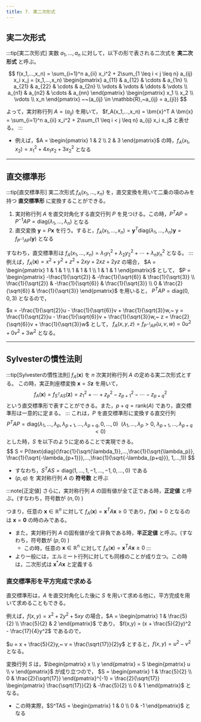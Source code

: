```yaml
---
title: 7. 実二次形式
---
```


## 実二次形式
:::tip[実二次形式]
実数 $a_1,…,a_n$ に対して，以下の形で表される二次式を **実二次形式** と呼ぶ。

$$
f(x_1,…,x_n) = \sum_{i=1}^n a_{ii} x_i^2 + 2\sum_{1 \leq i < j \leq n} a_{ij} x_i x_j = 
(x_1,…,x_n)
\begin{pmatrix}
a_{11} & a_{12} & \cdots & a_{1n} \\
a_{21} & a_{22} & \cdots & a_{2n} \\
\vdots & \vdots & \ddots & \vdots \\
a_{n1} & a_{n2} & \cdots & a_{nn}
\end{pmatrix}
\begin{pmatrix}
x_1 \\
x_2 \\
\vdots \\
x_n
\end{pmatrix}
~~(a_{ij} \in \mathbb{R},~a_{ij} = a_{ji})
$$

よって，実対称行列 $A = (a_{ij})$ を用いて，
$f_A(x_1,…,x_n) = \bm{x}^T A \bm{x} = \sum_{i=1}^n a_{ii} x_i^2 + 2\sum_{1 \leq i < j \leq n} a_{ij} x_i x_j$ と表せる。
:::
- 例えば，$A = \begin{pmatrix} 1 & 2 \\ 2 & 3 \end{pmatrix}$ の時，$f_A(x_1,x_2) = x_1^2 + 4x_1x_2 + 3x_2^2$ となる

---
## 直交標準形
:::tip[直交標準形]
実二次形式 $f_A(x_1,…,x_n)$ を，直交変換を用いて二乗の項のみを持つ **直交標準形** に変換することができる。
1. 実対称行列 $A$ を直交対角化する直交行列 $P$ を見つける。この時，$P^{T}AP = P^{-1}AP = \text{diag}(\lambda_1,…,\lambda_n)$ となる
2. 直交変換 $\bm{y} = P\bm{x}$ を行う。すると，$f_A(x_1,…,x_n) = \bm{y}^T \text{diag}(\lambda_1,…,\lambda_n) \bm{y} = f_{P^{-1}AP}(\bm{y})$ となる

すなわち，直交標準形は $f_A(x_1,…,x_n) = \lambda_1 y_1^2 + \lambda_2 y_2^2 + \cdots + \lambda_n y_n^2$ となる。
:::
例えば，$f_A(\bm{x}) = x^2 + y^2 + z^2 + 2xy + 2xz + 2yz$ の場合，
$A = \begin{pmatrix} 1 & 1 & 1 \\ 1 & 1 & 1 \\ 1 & 1 & 1 \end{pmatrix}$ として，
$P = \begin{pmatrix} -\frac{1}{\sqrt{2}} & -\frac{1}{\sqrt{6}} & \frac{1}{\sqrt{3}} \\ \frac{1}{\sqrt{2}} & -\frac{1}{\sqrt{6}} & \frac{1}{\sqrt{3}} \\ 0 & \frac{2}{\sqrt{6}} & \frac{1}{\sqrt{3}} \end{pmatrix}$ を用いると，
$P^TAP = \text{diag}(0,0,3)$ となるので，

$x = -\frac{1}{\sqrt{2}}u - \frac{1}{\sqrt{6}}v + \frac{1}{\sqrt{3}}w,~ y = \frac{1}{\sqrt{2}}u - \frac{1}{\sqrt{6}}v + \frac{1}{\sqrt{3}}w,~ z = \frac{2}{\sqrt{6}}v + \frac{1}{\sqrt{3}}w$ として，
$f_A(x,y,z) = f_{P^{-1}AP}(u,v,w) = 0u^2 + 0v^2 + 3w^2$ となる。

---
## Sylvesterの慣性法則
:::tip[Sylvesterの慣性法則]
$f_A(\bm{x})$ を $n$ 次実対称行列 $A$ の定める実二次形式とする。
この時，実正則座標変換 $\bm{x} = S\bm{z}$ を用いて，
$$
f_A(\bm{x}) = f_{S^TAS}(\bm{z}) = z_1^2 + \cdots + z_p^2 - z_{p+1}^2 - \cdots - z_{p+q}^2
$$ 
という直交標準形で表すことができる。また，$p + q = \text{rank}(A)$ であり，直交標準形は一意的に定まる。
:::
これは，$P$ を直交標準形に変換する直交行列
$$
P^TAP = \text{diag}(\lambda_1,…,\lambda_p, \lambda_{p+1},…,\lambda_{p+q}, 0,…,0)~~(\lambda_1,…,\lambda_p > 0,~\lambda_{p+1},…,\lambda_{p+q} < 0)
$$
とした時，$S$ を以下のように定めることで実現できる。
$$
S = P(\text{diag}(\frac{1}{\sqrt{\lambda_1}},…,\frac{1}{\sqrt{\lambda_p}}, \frac{1}{\sqrt{-\lambda_{p+1}}},…,\frac{1}{\sqrt{-\lambda_{p+q}}}, 1,…,1))
$$


- すなわち，$S^TAS = \text{diag}(1,…,1,-1,…,-1,0,…,0)$ である
- $(p,q)$ を 実対称行列 $A$ の **符号数** と呼ぶ

:::note[正定値]
さらに，実対称行列 $A$ の固有値が全て正である時，**正定値** と呼ぶ。(すなわち，符号数が $(n,0)$ )

つまり，任意の $\bm{x} \in \mathbb{R}^n$ に対して $f_A(\bm{x}) = \bm{x}^T A \bm{x} \geq 0$ であり，$f(\bm{x}) = 0$ となるのは $\bm{x} = \bm{0}$ の時のみである。

- また，実対称行列 $A$ の固有値が全て非負である時，**半正定値** と呼ぶ。(すなわち，符号数が $(p,0)$ )
    - この時，任意の $\bm{x} \in \mathbb{R}^n$ に対して $f_A(\bm{x}) = \bm{x}^T A \bm{x} \geq 0$
:::
- より一般には，エルミート行列に対しても同様のことが成り立つ。この時は，二次形式は $\bm{x}^* A \bm{x}$ と定義する


### 直交標準形を平方完成で求める
直交標準形は，$A$ を直交対角化した後に $S$ を用いて求める他に，平方完成を用いて求めることもできる。

例えば，$f(x,y) = x^2 + 2y^2 + 5xy$ の場合，$A = \begin{pmatrix} 1 & \frac{5}{2} \\ \frac{5}{2} & 2 \end{pmatrix}$ であり，
$f(x,y) = (x + \frac{5}{2}y)^2 - \frac{17}{4}y^2$ であるので，

$u = x + \frac{5}{2}y,~ v = \frac{\sqrt{17}}{2}y$ とすると，$f(x,y) = u^2 - v^2$ となる。

変換行列 $S$ は，$\begin{pmatrix} x \\ y \end{pmatrix} = S \begin{pmatrix} u \\ v \end{pmatrix}$ が成り立つので，
$S = \begin{pmatrix} 1 & \frac{5}{2} \\ 0 & \frac{2}{\sqrt{17}} \end{pmatrix}^{-1} = 
\frac{2}{\sqrt{17}} \begin{pmatrix} \frac{\sqrt{17}}{2} & -\frac{5}{2} \\ 0 & 1 \end{pmatrix}$ となる。

- この時実際，$S^TAS = \begin{pmatrix} 1 & 0 \\ 0 & -1 \end{pmatrix}$ となる